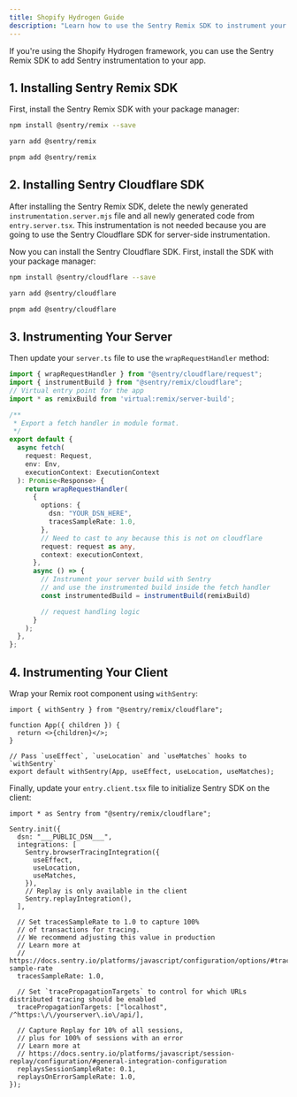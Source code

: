 ```yaml
---
title: Shopify Hydrogen Guide
description: "Learn how to use the Sentry Remix SDK to instrument your Shopify Hydrogen app."
---
```


If you're using the Shopify Hydrogen framework, you can use the Sentry Remix SDK to add Sentry instrumentation to your app.

## 1. Installing Sentry Remix SDK

First, install the Sentry Remix SDK with your package manager:

```bash {tabTitle:npm}
npm install @sentry/remix --save
```

```bash {tabTitle:yarn}
yarn add @sentry/remix
```

```bash {tabTitle:pnpm}
pnpm add @sentry/remix
```

## 2. Installing Sentry Cloudflare SDK

After installing the Sentry Remix SDK, delete the newly generated `instrumentation.server.mjs` file and all newly generated code from `entry.server.tsx`. This instrumentation is not needed because you are going to use the Sentry Cloudflare SDK for server-side instrumentation.

Now you can install the Sentry Cloudflare SDK. First, install the SDK with your package manager:

```bash {tabTitle:npm}
npm install @sentry/cloudflare --save
```

```bash {tabTitle:yarn}
yarn add @sentry/cloudflare
```

```bash {tabTitle:pnpm}
pnpm add @sentry/cloudflare
```

## 3. Instrumenting Your Server

Then update your `server.ts` file to use the `wrapRequestHandler` method:

```ts {filename:server.ts}
import { wrapRequestHandler } from "@sentry/cloudflare/request";
import { instrumentBuild } from "@sentry/remix/cloudflare";
// Virtual entry point for the app
import * as remixBuild from 'virtual:remix/server-build';

/**
 * Export a fetch handler in module format.
 */
export default {
  async fetch(
    request: Request,
    env: Env,
    executionContext: ExecutionContext
  ): Promise<Response> {
    return wrapRequestHandler(
      {
        options: {
          dsn: "YOUR_DSN_HERE",
          tracesSampleRate: 1.0,
        },
        // Need to cast to any because this is not on cloudflare
        request: request as any,
        context: executionContext,
      },
      async () => {
        // Instrument your server build with Sentry
        // and use the instrumented build inside the fetch handler
        const instrumentedBuild = instrumentBuild(remixBuild)

        // request handling logic
      }
    );
  },
};
```

## 4. Instrumenting Your Client

Wrap your Remix root component using `withSentry`:

```tsx {filename:root.tsx}
import { withSentry } from "@sentry/remix/cloudflare";

function App({ children }) {
  return <>{children}</>;
}

// Pass `useEffect`, `useLocation` and `useMatches` hooks to `withSentry`
export default withSentry(App, useEffect, useLocation, useMatches);
```


Finally, update your `entry.client.tsx` file to initialize Sentry SDK on the client:

```tsx {filename:entry.client.tsx}
import * as Sentry from "@sentry/remix/cloudflare";

Sentry.init({
  dsn: "___PUBLIC_DSN___",
  integrations: [
    Sentry.browserTracingIntegration({
      useEffect,
      useLocation,
      useMatches,
    }),
    // Replay is only available in the client
    Sentry.replayIntegration(),
  ],

  // Set tracesSampleRate to 1.0 to capture 100%
  // of transactions for tracing.
  // We recommend adjusting this value in production
  // Learn more at
  // https://docs.sentry.io/platforms/javascript/configuration/options/#traces-sample-rate
  tracesSampleRate: 1.0,

  // Set `tracePropagationTargets` to control for which URLs distributed tracing should be enabled
  tracePropagationTargets: ["localhost", /^https:\/\/yourserver\.io\/api/],

  // Capture Replay for 10% of all sessions,
  // plus for 100% of sessions with an error
  // Learn more at
  // https://docs.sentry.io/platforms/javascript/session-replay/configuration/#general-integration-configuration
  replaysSessionSampleRate: 0.1,
  replaysOnErrorSampleRate: 1.0,
});
```
